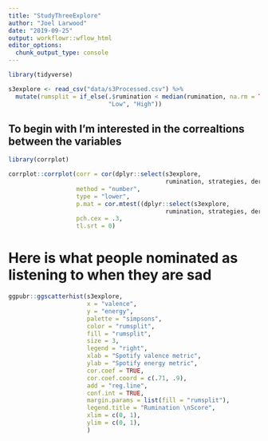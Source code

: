 ```yaml
---
title: "StudyThreeExplore"
author: "Joel Larwood"
date: "2019-09-25"
output: workflowr::wflow_html
editor_options:
  chunk_output_type: console
---
```

```r

library(tidyverse)

s3explore <- read_csv("data/s3Processed.csv") %>% 
  mutate(rumsplit = if_else(.$rumination < median(rumination, na.rm = TRUE), 
                            "Low", "High"))

```

## To begin with I'm interested in the correaltions between the variables

```r
library(corrplot)

corrplot::corrplot(corr = cor(dplyr::select(s3explore, 
                                            rumination, strategies, ders, mesi, depression, energy, valence), use = "pairwise.complete.obs"), 
                   method = "number",
                   type = "lower", 
                   p.mat = cor.mtest((dplyr::select(s3explore, 
                                            rumination, strategies, ders, mesi, depression, energy, valence)))$p,
                   pch.cex = .3, 
                   tl.srt = 0)

```

# Here is what people nominated as listening to when they are sad
```r
ggpubr::ggscatterhist(s3explore,
                      x = "valence",
                      y = "energy",
                      palette = "simpsons",
                      color = "rumsplit",
                      fill = "rumsplit",
                      size = 3,
                      legend = "right",
                      xlab = "Spotify valence metric",
                      ylab = "Spotify energy metric",
                      cor.coef = TRUE,
                      cor.coef.coord = c(.71, .9),
                      add = "reg.line",
                      conf.int = TRUE,
                      margin.params = list(fill = "rumsplit"),
                      legend.title = "Rumination \nScore",
                      xlim = c(0, 1),
                      ylim = c(0, 1),
                      ) 
```

